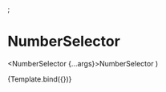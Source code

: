 
;<Meta
  title='Lib/components/NumberSelector'
  component={NumberSelector}
  argTypes={{}}
  args={{}}
/>

# NumberSelector

  <NumberSelector {...args}>NumberSelector</NumberSelector>
)

<Story name='default' argTypes={{}} args={{}}>
  {Template.bind({})}
</Story>
